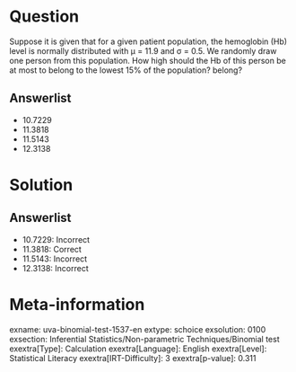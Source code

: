 Question
========

Suppose it is given that for a given patient population, the hemoglobin (Hb) level is normally distributed with μ = 11.9 and σ = 0.5. We randomly draw one person from this population. How high should the Hb of this person be at most to belong to the lowest 15% of the population? belong?

Answerlist
----------

* 10.7229
* 11.3818
* 11.5143
* 12.3138

Solution
========

Answerlist
----------

* 10.7229: Incorrect
* 11.3818: Correct
* 11.5143: Incorrect
* 12.3138: Incorrect

Meta-information
================
exname: uva-binomial-test-1537-en
extype: schoice
exsolution: 0100
exsection: Inferential Statistics/Non-parametric Techniques/Binomial test
exextra[Type]: Calculation
exextra[Language]: English
exextra[Level]: Statistical Literacy
exextra[IRT-Difficulty]: 3
exextra[p-value]: 0.311
